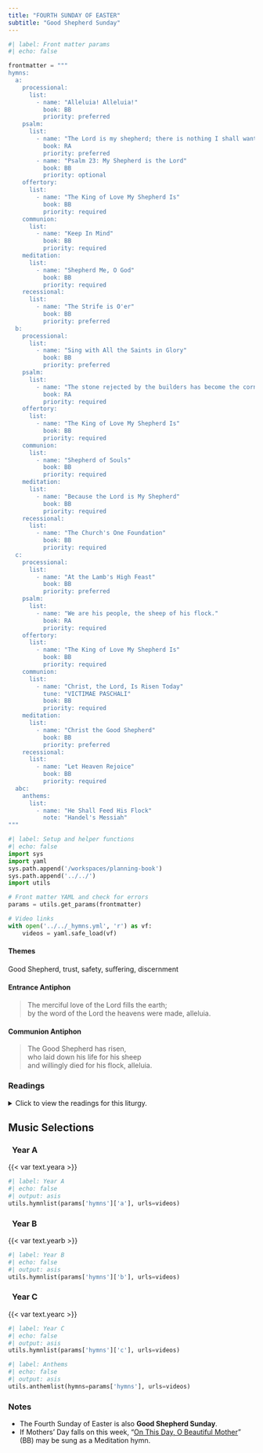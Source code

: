 ```yaml
---
title: "FOURTH SUNDAY OF EASTER"
subtitle: "Good Shepherd Sunday"
---
```


```python
#| label: Front matter params
#| echo: false

frontmatter = """
hymns:
  a:
    processional:
      list:
        - name: "Alleluia! Alleluia!"
          book: BB
          priority: preferred
    psalm:
      list:
        - name: "The Lord is my shepherd; there is nothing I shall want."
          book: RA
          priority: preferred
        - name: "Psalm 23: My Shepherd is the Lord"
          book: BB
          priority: optional
    offertory:
      list:
        - name: "The King of Love My Shepherd Is"
          book: BB
          priority: required
    communion:
      list:
        - name: "Keep In Mind"
          book: BB
          priority: required
    meditation:
      list:
        - name: "Shepherd Me, O God"
          book: BB
          priority: required
    recessional:
      list:
        - name: "The Strife is O'er"
          book: BB
          priority: preferred
  b:
    processional:
      list:
        - name: "Sing with All the Saints in Glory"
          book: BB
          priority: preferred
    psalm:
      list:
        - name: "The stone rejected by the builders has become the cornerstone."
          book: RA
          priority: required
    offertory:
      list:
        - name: "The King of Love My Shepherd Is"
          book: BB
          priority: required
    communion:
      list:
        - name: "Shepherd of Souls"
          book: BB
          priority: required
    meditation:
      list:
        - name: "Because the Lord is My Shepherd"
          book: BB
          priority: required
    recessional:
      list:
        - name: "The Church's One Foundation"
          book: BB
          priority: required
  c:
    processional:
      list:
        - name: "At the Lamb's High Feast"
          book: BB
          priority: preferred
    psalm:
      list:
        - name: "We are his people, the sheep of his flock."
          book: RA
          priority: required
    offertory:
      list:
        - name: "The King of Love My Shepherd Is"
          book: BB
          priority: required
    communion:
      list:
        - name: "Christ, the Lord, Is Risen Today"
          tune: "VICTIMAE PASCHALI"
          book: BB
          priority: required
    meditation:
      list:
        - name: "Christ the Good Shepherd"
          book: BB
          priority: preferred
    recessional:
      list:
        - name: "Let Heaven Rejoice"
          book: BB
          priority: required
  abc:
    anthems:
      list:
        - name: "He Shall Feed His Flock"
          note: "Handel's Messiah"
"""
```

```python
#| label: Setup and helper functions
#| echo: false
import sys
import yaml
sys.path.append('/workspaces/planning-book')
sys.path.append('../../')
import utils

# Front matter YAML and check for errors
params = utils.get_params(frontmatter)

# Video links
with open('../../_hymns.yml', 'r') as vf:
    videos = yaml.safe_load(vf)
```

:::  {.red}
#### **Themes**
:::

Good Shepherd, trust, safety, suﬀering, discernment

:::  {.red}
#### **Entrance Antiphon**
:::

> The merciful love of the Lord fills the earth;  
> by the word of the Lord the heavens were made, alleluia.

:::  {.red}
#### **Communion Antiphon**
:::

> The Good Shepherd has risen,  
> who laid down his life for his sheep  
> and willingly died for his flock, alleluia.

:::: {.content-visible when-format="html"}
::: {.red}
### Readings
:::

<details>
  <summary>Click to view the readings for this liturgy.</summary>

::: {.red}
### &nbsp; Year A

#### First Reading [Acts 2:14a, 36-41]{style="float:right" .small}
:::

Then Peter stood up with the Eleven,  
raised his voice, and proclaimed:  
"Let the whole house of Israel know for certain  
that God has made both Lord and Christ,  
this Jesus whom you crucified."  

Now when they heard this, they were cut to the heart,  
and they asked Peter and the other apostles,  
"What are we to do, my brothers?"  
Peter said to them,  
"Repent and be baptized, every one of you,  
in the name of Jesus Christ for the forgiveness of your sins;  
and you will receive the gift of the Holy Spirit.  
For the promise is made to you and to your children  
and to all those far off,  
whomever the Lord our God will call."  
He testified with many other arguments, and was exhorting them,  
"Save yourselves from this corrupt generation."  
Those who accepted his message were baptized,  
and about three thousand persons were added that day.  

***

::: {.red}
#### Responsorial Psalm [Psalm 23: 1-3a, 3b4, 5, 6]{style="float:right" .small}
:::

**[℟.]{.red}** **The Lord is my shepherd; there is nothing I shall want.**  
[Or:]{.red}  
**[℟.]{.red}** **Alleluia.**  

The LORD is my shepherd; I shall not want.  
In verdant pastures he gives me repose;  
beside restful waters he leads me;  
he refreshes my soul. **[℟.]{.red}**  

He guides me in right paths  
for his name's sake.  
Even though I walk in the dark valley  
I fear no evil; for you are at my side.  
With your rod and your staff  
that give me courage. **[℟.]{.red}**  

You spread the table before me  
in the sight of my foes;  
you anoint my head with oil;  
my cup overflows. **[℟.]{.red}**  

Only goodness and kindness follow me  
all the days of my life;  
and I shall dwell in the house of the LORD  
for years to come. **[℟.]{.red}**  

***

::: {.red}
#### Second Reading [1 Peter 2:20b-25]{style="float:right" .small}
:::

Beloved:  
If you are patient when you suffer for doing what is good,  
this is a grace before God.  
For to this you have been called,  
because Christ also suffered for you,  
leaving you an example that you should follow in his footsteps.  
*He committed no sin, and no deceit was found in his mouth.*  

When he was insulted, he returned no insult;  
when he suffered, he did not threaten;  
instead, he handed himself over to the one who judges justly.  
He himself bore our sins in his body upon the cross,  
so that, free from sin, we might live for righteousness.  
By his wounds you have been healed.  
For you had gone astray like sheep,  
but you have now returned to the shepherd and guardian of your souls.  

***

::: {.red}
#### Alleluia [John 10:14]{style="float:right" .small}
:::

**[℟.]{.red}** **Alleluia, alleluia.**  
I am the good shepherd, says the Lord;  
I know my sheep, and mine know me. **[℟.]{.red}**

***

::: {.red}
#### Gospel [John 10:1-10]{style="float:right" .small}
:::

Jesus said:  
"Amen, amen, I say to you,  
whoever does not enter a sheepfold through the gate  
but climbs over elsewhere is a thief and a robber.  
But whoever enters through the gate is the shepherd of the sheep.  
The gatekeeper opens it for him, and the sheep hear his voice,  
as the shepherd calls his own sheep by name and leads them out.  
When he has driven out all his own,  
he walks ahead of them, and the sheep follow him,  
because they recognize his voice.  
But they will not follow a stranger;  
they will run away from him,  
because they do not recognize the voice of strangers."  
Although Jesus used this figure of speech,  
the Pharisees did not realize what he was trying to tell them.  

So Jesus said again, "Amen, amen, I say to you,  
I am the gate for the sheep.  
All who came before me are thieves and robbers,  
but the sheep did not listen to them.  
I am the gate.  
Whoever enters through me will be saved,  
and will come in and go out and find pasture.  
A thief comes only to steal and slaughter and destroy;  
I came so that they might have life and have it more abundantly."  

::: {.centered}
{{< var symbols.cross >}} &nbsp; {{< var symbols.cross >}} &nbsp; {{< var symbols.cross >}}
:::

::: {.red}
### &nbsp; Year B

#### First Reading [Acts 4:8-12]{style="float:right" .small}
:::

Peter, filled with the Holy Spirit, said:  
"Leaders of the people and elders:  
If we are being examined today  
about a good deed done to a cripple,  
namely, by what means he was saved,  
then all of you and all the people of Israel should know  
that it was in the name of Jesus Christ the Nazorean  
whom you crucified, whom God raised from the dead;  
in his name this man stands before you healed.  
*He is the stone rejected by you, the builders,*  
*which has become the cornerstone.*  
There is no salvation through anyone else,  
nor is there any other name under heaven  
given to the human race by which we are to be saved."  

***

::: {.red}
#### Responsorial Psalm [Psalm 118:1, 8-9, 21-23, 26, 28, 29]{style="float:right" .small}
:::

**[℟.]{.red}** **The stone rejected by the builders has become the cornerstone.**  
[Or:]{.red}  
**[℟.]{.red}** **Alleluia.**  

Give thanks to the LORD, for he is good,  
for his mercy endures forever.  
It is better to take refuge in the LORD  
than to trust in man.  
It is better to take refuge in the LORD  
than to trust in princes. **[℟.]{.red}**  

I will give thanks to you, for you have answered me  
and have been my savior.  
The stone which the builders rejected  
has become the cornerstone.  
By the LORD has this been done;  
it is wonderful in our eyes. **[℟.]{.red}**  

Blessed is he who comes in the name of the LORD;  
we bless you from the house of the LORD.  
I will give thanks to you, for you have answered me  
and have been my savior.  
Give thanks to the LORD, for he is good;  
for his kindness endures forever. **[℟.]{.red}**  

***

::: {.red}
#### Second Reading [1 John 3:1-2]{style="float:right" .small}
:::

Beloved:  
See what love the Father has bestowed on us  
that we may be called the children of God.  
Yet so we are.  
The reason the world does not know us  
is that it did not know him.  
Beloved, we are God's children now;  
what we shall be has not yet been revealed.  
We do know that when it is revealed we shall be like him,  
for we shall see him as he is.  

***

::: {.red}
#### Alleluia [John 10:14]{style="float:right" .small}
:::

**[℟.]{.red}** **Alleluia, alleluia.**  
I am the good shepherd, says the Lord;  
I know my sheep, and mine know me. **[℟.]{.red}**  

***

::: {.red}
#### Gospel [John 10:11-18]{style="float:right" .small}
:::

Jesus said:  
"I am the good shepherd.  
A good shepherd lays down his life for the sheep.  
A hired man, who is not a shepherd  
and whose sheep are not his own,  
sees a wolf coming and leaves the sheep and runs away,  
and the wolf catches and scatters them.  
This is because he works for pay and has no concern for the sheep.  
I am the good shepherd,  
and I know mine and mine know me,  
just as the Father knows me and I know the Father;  
and I will lay down my life for the sheep.  
I have other sheep that do not belong to this fold.  
These also I must lead, and they will hear my voice,  
and there will be one flock, one shepherd.  
This is why the Father loves me,  
because I lay down my life in order to take it up again.  
No one takes it from me, but I lay it down on my own.  
I have power to lay it down, and power to take it up again.  
This command I have received from my Father."  

::: {.centered}
{{< var symbols.cross >}} &nbsp; {{< var symbols.cross >}} &nbsp; {{< var symbols.cross >}}
:::

::: {.red}
### &nbsp; Year C

#### First Reading [Acts 13:14, 43-52]{style="float:right" .small}
:::

Paul and Barnabas continued on from Perga  
and reached Antioch in Pisidia.  
On the sabbath they entered the synagogue and took their seats.  
Many Jews and worshipers who were converts to Judaism  
followed Paul and Barnabas, who spoke to them  
and urged them to remain faithful to the grace of God.  

On the following sabbath almost the whole city gathered  
to hear the word of the Lord.  
When the Jews saw the crowds, they were filled with jealousy  
and with violent abuse contradicted what Paul said.  
Both Paul and Barnabas spoke out boldly and said,  
“It was necessary that the word of God be spoken to you first,  
but since you reject it  
and condemn yourselves as unworthy of eternal life,  
we now turn to the Gentiles.  
*For so the Lord has commanded us,*  
*I have made you a light to the Gentiles,*  
*that you may be an instrument of salvation*  
*to the ends of the earth.”*  

The Gentiles were delighted when they heard this  
and glorified the word of the Lord.  
All who were destined for eternal life came to believe,  
and the word of the Lord continued to spread  
through the whole region.  
The Jews, however, incited the women of prominence who were worshipers  
and the leading men of the city,  
stirred up a persecution against Paul and Barnabas,  
and expelled them from their territory.  
So they shook the dust from their feet in protest against them,  
and went to Iconium.  
The disciples were filled with joy and the Holy Spirit.  

***

::: {.red}
#### Responsorial Psalm [Psalm 100:1-2, 3, 5]{style="float:right" .small}
:::

**[℟.]{.red}** **We are his people, the sheep of his flock.**  
[Or:]{.red}  
**[℟.]{.red}** **Alleluia.**  

Sing joyfully to the LORD, all you lands;  
&emsp; serve the LORD with gladness;  
&emsp; come before him with joyful song. **[℟.]{.red}**  

Know that the LORD is God;  
&emsp; he made us, his we are;  
&emsp; his people, the flock he tends. **[℟.]{.red}**  

The LORD is good:  
&emsp; his kindness endures forever,  
&emsp; and his faithfulness, to all generations. **[℟.]{.red}**  

***

::: {.red}
#### Second Reading [Revelation 7:9, 14b-17]{style="float:right" .small}
:::

I, John, had a vision of a great multitude,  
which no one could count,  
from every nation, race, people, and tongue.  
They stood before the throne and before the Lamb,  
wearing white robes and holding palm branches in their hands.  

Then one of the elders said to me,  
“These are the ones who have survived the time of great distress;  
they have washed their robes  
and made them white in the blood of the Lamb.  

&emsp; “For this reason they stand before God’s throne  
&emsp; &emsp; and worship him day and night in his temple.  
&emsp; The one who sits on the throne will shelter them.  
&emsp; They will not hunger or thirst anymore,  
&emsp; &emsp; nor will the sun or any heat strike them.  
&emsp; For the Lamb who is in the center of the throne  
&emsp; &emsp; will shepherd them  
&emsp; &emsp; and lead them to springs of life-giving water,  
&emsp; &emsp; and God will wipe away every tear from their eyes.”  

***

::: {.red}
#### Alleluia [John 10:14]{style="float:right" .small}
:::

**[℟.]{.red}** **Alleluia, alleluia.**  
I am the good shepherd, says the Lord;  
I know my sheep, and mine know me. **[℟.]{.red}** 

***

::: {.red}
#### Gospel [John 10:27-30]{style="float:right" .small}
:::

Jesus said:  
“My sheep hear my voice;  
I know them, and they follow me.  
I give them eternal life, and they shall never perish.  
No one can take them out of my hand.  
My Father, who has given them to me, is greater than all,  
and no one can take them out of the Father’s hand.  
The Father and I are one.”  

::: {.centered}
{{< var symbols.cross >}} &nbsp; {{< var symbols.cross >}} &nbsp; {{< var symbols.cross >}}
:::

</details>
::::

::: {.red}
## Music Selections
:::

::: {.titlered}
### &nbsp; Year A
:::
{{< var text.yeara >}}

```python
#| label: Year A
#| echo: false
#| output: asis
utils.hymnlist(params['hymns']['a'], urls=videos)
```

::: {.titlered}
### &nbsp; Year B
:::
{{< var text.yearb >}}

```python
#| label: Year B
#| echo: false
#| output: asis
utils.hymnlist(params['hymns']['b'], urls=videos)
```

::: {.titlered}
### &nbsp; Year C
:::
{{< var text.yearc >}}

```python
#| label: Year C
#| echo: false
#| output: asis
utils.hymnlist(params['hymns']['c'], urls=videos)
```


```python
#| label: Anthems
#| echo: false
#| output: asis
utils.anthemlist(hymns=params['hymns'], urls=videos)
```

::: {.red}
### Notes
:::

* The Fourth Sunday of Easter is also **Good Shepherd Sunday**.
* If Mothers' Day falls on this week, “[On This Day, O Beautiful Mother](https://www.youtube.com/watch?v=Sn5sz5D67BY)” (BB) may be sung as a Meditation hymn.
